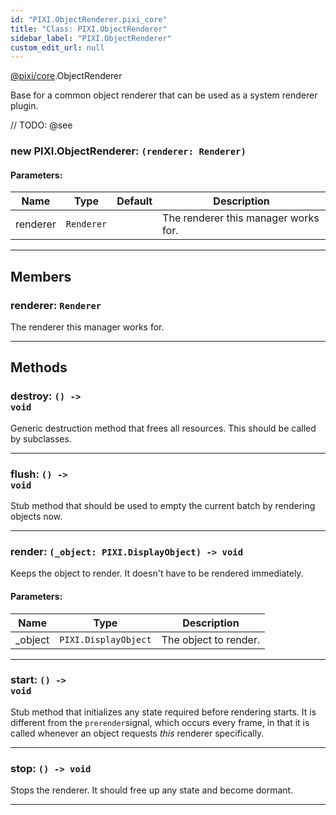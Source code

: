 ```yaml
---
id: "PIXI.ObjectRenderer.pixi_core"
title: "Class: PIXI.ObjectRenderer"
sidebar_label: "PIXI.ObjectRenderer"
custom_edit_url: null
---
```


[@pixi/core](../modules/pixi_core).ObjectRenderer


Base for a common object renderer that can be used as a system renderer plugin.



// TODO: @see

        

<article>

### new PIXI.ObjectRenderer: <span><code>(renderer&#58; Renderer) </code></span>

#### Parameters:
| Name     | Type                  | Default       | Description                          |
| -------- | --------------------- | ------------- | ------------------------------------ |
| renderer | <code>Renderer</code> | <code></code> | The renderer this manager works for. |

</article>

---------------------------------------




## Members
<article>

### renderer: <span><code>Renderer</code></span>
The renderer this manager works for.

</article>


---------------------------------------


## Methods
<article>

### destroy: <span><code>() -&#62; void</code></span>
Generic destruction method that frees all resources. This should be called by subclasses.

</article>


---------------------------------------

<article>

### flush: <span><code>() -&#62; void</code></span>
Stub method that should be used to empty the current batch by rendering objects now.

</article>


---------------------------------------

<article>

### render: <span><code>(_object&#58; PIXI.DisplayObject) -&#62; void</code></span>
Keeps the object to render. It doesn't have to be rendered immediately.

#### Parameters:
| Name    | Type                            | Description           |
| ------- | ------------------------------- | --------------------- |
| _object | <code>PIXI.DisplayObject</code> | The object to render. |
</article>


---------------------------------------

<article>

### start: <span><code>() -&#62; void</code></span>
Stub method that initializes any state required before rendering starts. It is different from the `prerender`signal, which occurs every frame, in that it is called whenever an object requests _this_ renderer specifically.

</article>


---------------------------------------

<article>

### stop: <span><code>() -&#62; void</code></span>
Stops the renderer. It should free up any state and become dormant.

</article>


---------------------------------------


    